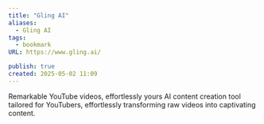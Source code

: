```yaml
---
title: "Gling AI"
aliases:
  - Gling AI
tags:
  - bookmark
URL: https://www.gling.ai/

publish: true
created: 2025-05-02 11:09
---
```




Remarkable YouTube videos, effortlessly yours
AI content creation tool tailored for YouTubers, effortlessly transforming raw videos into captivating content.
